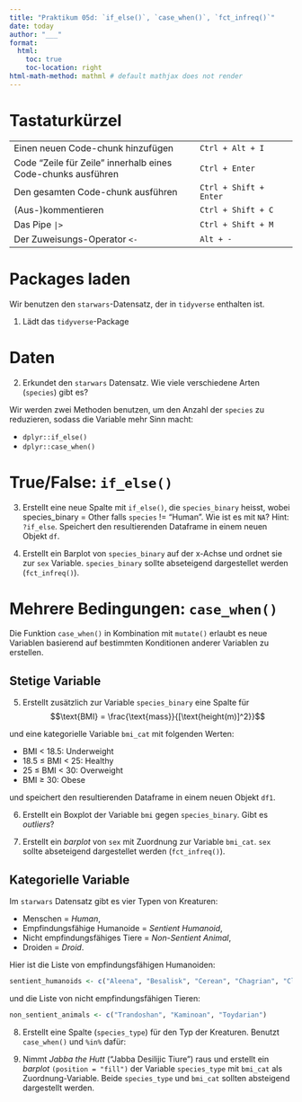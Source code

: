 ```yaml
---
title: "Praktikum 05d: `if_else()`, `case_when()`, `fct_infreq()`"
date: today
author: "___"
format: 
  html:
    toc: true
    toc-location: right
html-math-method: mathml # default mathjax does not render
---
```


#   Tastaturkürzel

|                                                              |                        |
|------------------------------------------------|-------------------------|
| Einen neuen Code-chunk hinzufügen                            | `Ctrl + Alt + I`       |
| Code "Zeile für Zeile" innerhalb eines Code-chunks ausführen | `Ctrl + Enter`         |
| Den gesamten Code-chunk ausführen                            | `Ctrl + Shift + Enter` |
| (Aus-)kommentieren                                           | `Ctrl + Shift + C`     |
| Das Pipe `|>`                                                | `Ctrl + Shift + M`     |
| Der Zuweisungs-Operator `<-`                                 | `Alt + -`              |

# Packages laden

Wir benutzen den `starwars`-Datensatz, der in `tidyverse` enthalten ist.

1.  Lädt das `tidyverse`-Package

# Daten

2.  Erkundet den `starwars` Datensatz. Wie viele verschiedene Arten (`species`) gibt es?

Wir werden zwei Methoden benutzen, um den Anzahl der `species` zu reduzieren, sodass die Variable mehr Sinn macht:

-   `dplyr::if_else()`
-   `dplyr::case_when()`

# True/False: `if_else()`

3.  Erstellt eine neue Spalte mit `if_else()`, die `species_binary` heisst, wobei species_binary = Other falls `species` != "Human". Wie ist es mit `NA`? Hint: `?if_else`. Speichert den resultierenden Dataframe in einem neuen Objekt `df`.

4.  Erstellt ein Barplot von `species_binary` auf der x-Achse und ordnet sie zur `sex` Variable. `species_binary` sollte abseteigend dargestellet werden (`fct_infreq()`).

# Mehrere Bedingungen: `case_when()`

Die Funktion `case_when()` in Kombination mit `mutate()` erlaubt es neue Variablen basierend auf bestimmten Konditionen anderer Variablen zu erstellen.

## Stetige Variable

5.  Erstellt zusätzlich zur Variable `species_binary` eine Spalte für 
$$\text{BMI} = \frac{\text{mass}}{[\text{height(m)]^2}}$$

und eine kategorielle Variable `bmi_cat` mit folgenden Werten:

-   BMI < 18.5: Underweight
-   18.5 $\leq$ BMI \< 25: Healthy
-   25 $\leq$ BMI \< 30: Overweight
-   BMI $\geq$ 30: Obese

und speichert den resultierenden Dataframe in einem neuen Objekt `df1`.

6.  Erstellt ein Boxplot der Variable `bmi` gegen `species_binary`. Gibt es *outliers*?

7.  Erstellt ein *barplot* von `sex` mit Zuordnung zur Variable `bmi_cat`. `sex` sollte abseteigend dargestellet werden (`fct_infreq()`).

## Kategorielle Variable

Im `starwars` Datensatz gibt es vier Typen von Kreaturen:

-   Menschen = *Human*,
-   Empfindungsfähige Humanoide = *Sentient Humanoid*,
-   Nicht empfindungsfähiges Tiere = *Non-Sentient Animal*,
-   Droiden = *Droid*.

Hier ist die Liste von empfindungsfähigen Humanoiden:

```r
sentient_humanoids <- c("Aleena", "Besalisk", "Cerean", "Chagrian", "Clawdite", "Ewok", "Dug", "Zabrak", "Geonosian", "Gungan", "Hutt", "Iktotchi", "Kaleesh", "Kel Dor", "Mirialan", "Mon Calamari", "Muun", "Nautolan", "Neimodian", "Pau'an", "Togruta", "Twi'lek", "Wookiee", "Quermian", "Rodian", "Skakoan", "Sullustan", "Tholothian", "Togruta", "Toong", "Twi'lek", "Vulptereen", "Xexto", "Yoda's species", "Zabrak")
```

und die Liste von nicht empfindungsfähigen Tieren:

```r
non_sentient_animals <- c("Trandoshan", "Kaminoan", "Toydarian")
```

8.  Erstellt eine Spalte (`species_type`) für den Typ der Kreaturen. Benutzt `case_when()` und `%in%` dafür:

9. Nimmt *Jabba the Hutt* ("Jabba Desilijic Tiure") raus und erstellt ein *barplot* `(position = "fill")` der Variable `species_type` mit `bmi_cat` als Zuordnung-Variable. Beide `species_type` und `bmi_cat` sollten absteigend dargestellt werden.

